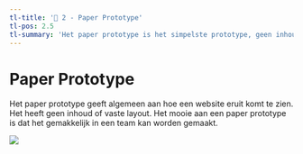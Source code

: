 ```yaml
---
tl-title: '🎨 2 - Paper Prototype'
tl-pos: 2.5
tl-summary: 'Het paper prototype is het simpelste prototype, geen inhoud, alleen maar algemene layout.'
---
```



# Paper Prototype

Het paper prototype geeft algemeen aan hoe een website eruit komt te zien. Het heeft geen inhoud of
vaste layout. Het mooie aan een paper prototype is dat het gemakkelijk in een team kan worden gemaakt.

<img src="/2425/lmfehres/paperr.webp" />